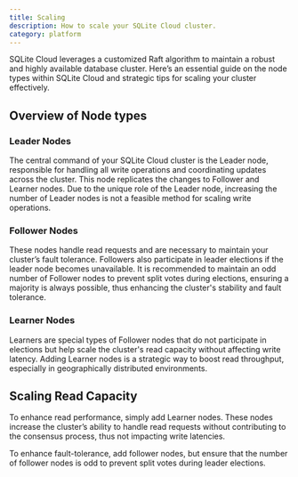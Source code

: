 ```yaml
---
title: Scaling
description: How to scale your SQLite Cloud cluster.
category: platform
---
```


SQLite Cloud leverages a customized Raft algorithm to maintain a robust and highly available database cluster. Here’s an essential guide on the node types within SQLite Cloud and strategic tips for scaling your cluster effectively.

## Overview of Node types

### Leader Nodes
The central command of your SQLite Cloud cluster is the Leader node, responsible for handling all write operations and coordinating updates across the cluster. This node replicates the changes to Follower and Learner nodes. Due to the unique role of the Leader node, increasing the number of Leader nodes is not a feasible method for scaling write operations.

### Follower Nodes
These nodes handle read requests and are necessary to maintain your cluster’s fault tolerance. Followers also participate in leader elections if the leader node becomes unavailable. It is recommended to maintain an odd number of Follower nodes to prevent split votes during elections, ensuring a majority is always possible, thus enhancing the cluster's stability and fault tolerance.

### Learner Nodes
Learners are special types of Follower nodes that do not participate in elections but help scale the cluster's read capacity without affecting write latency. Adding Learner nodes is a strategic way to boost read throughput, especially in geographically distributed environments.


## Scaling Read Capacity
To enhance read performance, simply add Learner nodes. These nodes increase the cluster’s ability to handle read requests without contributing to the consensus process, thus not impacting write latencies. 

To enhance fault-tolerance, add follower nodes, but ensure that the number of follower nodes is odd to prevent split votes during leader elections.


